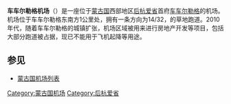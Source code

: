 {{Infobox Airport 
| name         = 车车尔勒格机场
| nativename   = 
| nativename-a = 
| nativename-r = 
| image        = 
| image-width  = 
| caption      = 
| IATA         = TSZ
| ICAO         = ZMTG
<center>{{Location map|Mongolia|width=250|float=center
|caption=|mark=Airplane_silhouette.svg|marksize=10
|label=TSZ|position=right
|lat_deg=47|lat_min=27|lat_sec=56|lat_dir=N
|lon_deg=101|lon_min=28|lon_sec=38|lon_dir=E
}}<small>机场在蒙古国的位置</small></center>
| type         = 军用/民用
| owner        = 
| operator     = 蒙古国民航管理局
| city-served  = 
| location     = 车车尔勒格
| elevation-f  = 
| elevation-m  = 
| coordinates  = {{Coord|47|27|56|N|101|28|38|E|type:airport_region:MN|display=inline,title}}
| website      = 
| metric-elev  = 
| metric-rwy   = 
| r1-number    = 14/32
| r1-length-f  = 5,413
| r1-length-m  = 1,650
| r1-surface   = 草地
}}

'''车车尔勒格机场'''（{{airport codes| TSZ|ZMTG}}）是一座位于[[蒙古国|蒙古国]]西部地区[[后杭爱省|后杭爱省]]首府[[车车尔勒格|车车尔勒格]]的机场。机场位于车车尔勒格东南方1公里处，拥有一条方向为14/32，{{convert|1650|x|35|m|abbr=on|0}}的草地跑道。2010年代，随着车车尔勒格的城镇扩张，机场区域被用来进行房地产开发等项目，包括大部分跑道被占据，现已不能用于飞机起降等用途。

==参见==
*[[蒙古国机场列表|蒙古国机场列表]]

{{蒙古机场}}

[[Category:蒙古国机场|Category:蒙古国机场]]
[[Category:后杭爱省|Category:后杭爱省]]
